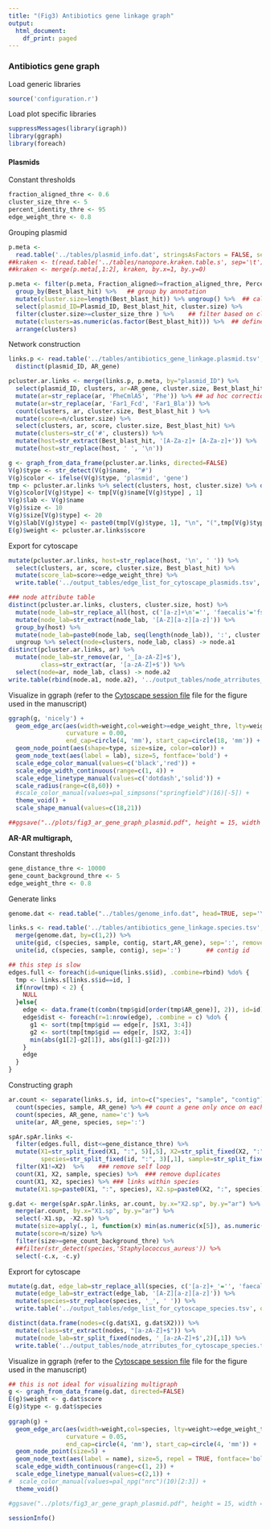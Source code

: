 ```yaml
---
title: "(Fig3) Antibiotics gene linkage graph"
output:
  html_document:
    df_print: paged
---
```


### Antibiotics gene graph

Load generic libraries
```r
source('configuration.r')
```

Load plot specific libraries
```r
suppressMessages(library(igraph))
library(ggraph)
library(foreach)
```

#### Plasmids

Constant thresholds
```r
fraction_aligned_thre <- 0.6
cluster_size_thre <- 5
percent_identity_thre <- 95
edge_weight_thre <- 0.8
```

Grouping plasmid
```r
p.meta <-
  read.table('../tables/plasmid_info.dat', stringsAsFactors = FALSE, sep='\t', head=TRUE, quote = "#") 
##kraken <- t(read.table('../tables/nanopore.kraken.table.s', sep='\t') ) 
##kraken <- merge(p.meta[,1:2], kraken, by.x=1, by.y=0) 

p.meta <- filter(p.meta, Fraction_aligned>=fraction_aligned_thre, Percent_identity>=percent_identity_thre) %>% 
  group_by(Best_blast_hit) %>%   ## group by annotation
  mutate(cluster.size=length(Best_blast_hit)) %>% ungroup() %>%  ## calculate cluster size
  select(plasmid_ID=Plasmid_ID, Best_blast_hit, cluster.size) %>% 
  filter(cluster.size>=cluster_size_thre ) %>%    ## filter based on cluster size
  mutate(clusters=as.numeric(as.factor(Best_blast_hit))) %>%  ## define cluster ID
  arrange(clusters) 

```

Network construction

```r
links.p <- read.table('../tables/antibiotics_gene_linkage.plasmid.tsv', stringsAsFactors = FALSE, head=T) %>% 
  distinct(plasmid_ID, AR_gene)

pcluster.ar.links <- merge(links.p, p.meta, by="plasmid_ID") %>% 
  select(plasmid_ID, clusters, ar=AR_gene, cluster.size, Best_blast_hit) %>% 
  mutate(ar=str_replace(ar, 'PheCmlA5', 'Phe')) %>% ## ad hoc correction 
  mutate(ar=str_replace(ar, 'Far1_Fcd', 'Far1_Bla')) %>% 
  count(clusters, ar, cluster.size, Best_blast_hit ) %>% 
  mutate(score=n/cluster.size) %>% 
  select(clusters, ar, score, cluster.size, Best_blast_hit) %>% 
  mutate(clusters=str_c('#', clusters)) %>% 
  mutate(host=str_extract(Best_blast_hit, '[A-Za-z]+ [A-Za-z]+')) %>% 
  mutate(host=str_replace(host, ' ', '\n'))

g <- graph_from_data_frame(pcluster.ar.links, directed=FALSE)
V(g)$type <- str_detect(V(g)$name, '^#')
V(g)$color <- ifelse(V(g)$type, 'plasmid', 'gene')
tmp <- pcluster.ar.links %>% select(clusters, host, cluster.size) %>% distinct() %>% data.frame(row.names = 1)
V(g)$color[V(g)$type] <- tmp[V(g)$name[V(g)$type] , 1]
V(g)$lab <- V(g)$name
V(g)$size <- 10
V(g)$size[V(g)$type] <- 20
V(g)$lab[V(g)$type] <- paste0(tmp[V(g)$type, 1], "\n", "(",tmp[V(g)$type,2], ")")
E(g)$weight <- pcluster.ar.links$score
```

Export for cytoscape
```r
mutate(pcluster.ar.links, host=str_replace(host, '\n', ' ')) %>% 
  select(clusters, ar, score, cluster.size, Best_blast_hit) %>% 
  mutate(score_lab=score>=edge_weight_thre) %>% 
  write.table('../output_tables/edge_list_for_cytoscape_plasmids.tsv', quote=F, sep='\t', row.names = F, col.names = T)

### node attribute table
distinct(pcluster.ar.links, clusters, cluster.size, host) %>% 
  mutate(node_lab=str_replace_all(host, c('[a-z]+\n'='', 'faecalis'='fs') )) %>% 
  mutate(node_lab=str_extract(node_lab, '[A-Z][a-z][a-z]')) %>% 
  group_by(host) %>% 
  mutate(node_lab=paste0(node_lab, seq(length(node_lab)), ':', cluster.size), class=str_replace(host, '\n',' ')) %>% 
  ungroup %>% select(node=clusters, node_lab, class) -> node.a1
distinct(pcluster.ar.links, ar) %>% 
  mutate(node_lab=str_remove(ar, '_[a-zA-Z]+$'), 
         class=str_extract(ar, '[a-zA-Z]+$')) %>% 
  select(node=ar, node_lab, class) -> node.a2
write.table(rbind(node.a1, node.a2), '../output_tables/node_atrributes_for_cytoscape_plasmids.tsv', quote=F, sep='\t', row.names = F, col.names = T)
```

Visualize in ggraph (refer to the [Cytoscape session file](../output_tables/) file for the figure used in the manuscript)

```r
ggraph(g, 'nicely') + 
  geom_edge_arc(aes(width=weight,col=weight>=edge_weight_thre, lty=weight>=edge_weight_thre), alpha=0.4,
                curvature = 0.00,
                end_cap=circle(4, 'mm'), start_cap=circle(18, 'mm')) +
  geom_node_point(aes(shape=type, size=size, color=color)) + 
  geom_node_text(aes(label = lab), size=5, fontface='bold') + 
  scale_edge_color_manual(values=c('black','red')) + 
  scale_edge_width_continuous(range=c(1, 4)) + 
  scale_edge_linetype_manual(values=c('dotdash','solid')) + 
  scale_radius(range=c(8,60)) +
  #scale_color_manual(values=pal_simpsons("springfield")(16)[-5]) + 
  theme_void() + 
  scale_shape_manual(values=c(18,21))

##ggsave("../plots/fig3_ar_gene_graph_plasmid.pdf", height = 15, width = 25)
```

**AR-AR multigraph,**

Constant thresholds
```r
gene_distance_thre <- 10000 
gene_count_background_thre <- 5
edge_weight_thre <- 0.8
```

Generate links
```r
genome.dat <- read.table("../tables/genome_info.dat", head=TRUE, sep='\t') %>% select(clusters=Species_name, Nanopore_ID)

links.s <- read.table('../tables/antibiotics_gene_linkage.species.tsv', stringsAsFactors = FALSE, head=T, sep='\t') %>% 
  merge(genome.dat, by=c(1,2)) %>% 
  unite(gid, c(species, sample, contig, start,AR_gene), sep=':', remove=FALSE) %>%  ## AR gene id  
  unite(id, c(species, sample, contig), sep=':')       ## contig id

## this step is slow
edges.full <- foreach(id=unique(links.s$id), .combine=rbind) %do% {
  tmp <- links.s[links.s$id==id, ]
  if(nrow(tmp) < 2) {
    NULL
  }else{
    edge <- data.frame(t(combn(tmp$gid[order(tmp$AR_gene)], 2)), id=id)
    edge$dist <- foreach(r=1:nrow(edge), .combine = c) %do% {
      g1 <- sort(tmp[tmp$gid == edge[r, ]$X1, 3:4])
      g2 <- sort(tmp[tmp$gid == edge[r, ]$X2, 3:4])
      min(abs(g1[2]-g2[1]), abs(g1[1]-g2[2]))
    }
    edge
  }
}
```


Constructing graph
```r
ar.count <- separate(links.s, id, into=c("species", "sample", "contig"), sep=':') %>% 
  count(species, sample, AR_gene) %>% ## count a gene only once on each species each sample
  count(species, AR_gene, name='c') %>% 
  unite(ar, AR_gene, species, sep=':')

spAr.spAr.links <- 
  filter(edges.full, dist<=gene_distance_thre) %>% 
  mutate(X1=str_split_fixed(X1, ":", 5)[,5], X2=str_split_fixed(X2, ":", 5)[,5], 
         species=str_split_fixed(id, ":", 3)[,1], sample=str_split_fixed(id, ":", 3)[,2]) %>% 
  filter(X1!=X2)  %>%    ### remove self loop
  count(X1, X2, sample, species) %>%  ### remove duplicates
  count(X1, X2, species) %>% ### links within species
  mutate(X1.sp=paste0(X1, ":", species), X2.sp=paste0(X2, ":", species)) 

g.dat <- merge(spAr.spAr.links, ar.count, by.x="X2.sp", by.y="ar") %>% 
  merge(ar.count, by.x="X1.sp", by.y="ar") %>% 
  select(-X1.sp, -X2.sp) %>% 
  mutate(size=apply(., 1, function(x) min(as.numeric(x[5]), as.numeric(x[6])))) %>% 
  mutate(score=n/size) %>% 
  filter(size>=gene_count_background_thre) %>% 
  ##filter(str_detect(species,'Staphylococcus_aureus')) %>% 
  select(-c.x, -c.y)
```

Exprort for cytoscape 
```r
mutate(g.dat, edge_lab=str_replace_all(species, c('[a-z]+_'='', 'faecalis'='fs'))) %>% ## distinguish faecalis and faecium
  mutate(edge_lab=str_extract(edge_lab, '[A-Z][a-z][a-z]')) %>% 
  mutate(species=str_replace(species, '_', ' ')) %>% 
  write.table('../output_tables/edge_list_for_cytoscape_species.tsv', quote=F, sep='\t', row.names = F, col.names = T)

distinct(data.frame(nodes=c(g.dat$X1, g.dat$X2))) %>% 
  mutate(class=str_extract(nodes, "[a-zA-Z]+$")) %>% 
  mutate(node_lab=str_split_fixed(nodes, '_[a-zA-Z]+$',2)[,1]) %>% 
  write.table('../output_tables/node_atrributes_for_cytoscape_species.tsv', quote=F, sep='\t', row.names = F, col.names = T)
```

Visualize in ggraph (refer to the [Cytoscape session file](../output_tables/) file for the figure used in the manuscript)
```r

## this is not ideal for visualizing multigraph
g <- graph_from_data_frame(g.dat, directed=FALSE)
E(g)$weight <- g.dat$score
E(g)$type <- g.dat$species
  
ggraph(g) + 
  geom_edge_arc(aes(width=weight,col=species, lty=weight>=edge_weight_thre), alpha=0.4,
                curvature = 0.05,
                end_cap=circle(4, 'mm'), start_cap=circle(4, 'mm')) +
  geom_node_point(size=5) + 
  geom_node_text(aes(label = name), size=5, repel = TRUE, fontface='bold') + 
  scale_edge_width_continuous(range=c(1, 2)) + 
  scale_edge_linetype_manual(values=c(2,1)) + 
#  scale_color_manual(values=pal_npg("nrc")(10)[2:3]) + 
  theme_void() 

#ggsave("../plots/fig3_ar_gene_graph_plasmid.pdf", height = 15, width = 25)
```

```r
sessionInfo()
```



<!-- #### Genome -->

<!-- **Species-AR bipartite** -->


<!-- Network construction -->
<!-- ```{r} -->
<!-- genome.dat <- read.table("../tables/genome_info.dat", head=TRUE, sep='\t') %>% select(clusters=Species_name, Nanopore_ID) -->

<!-- links.s <- read.table('../tables/antibiotics_gene_linkage.species.tsv', stringsAsFactors = FALSE, head=T)  -->

<!-- ## focus only on high/medium quality genomes -->
<!-- links.s <- merge(links.s, genome.dat, by=c(1,2))  -->

<!-- pcluster.ar.links <- count(links.s, species, sample, AR_gene) %>% ## de-duplicate multiple copies -->
<!--   select(clusters=species, ar=AR_gene) %>%  -->
<!--   count(clusters, ar) %>% -->
<!--   mutate(ar=str_replace(ar, 'PheCmlA5', 'Phe')) %>% ## ad hoc correction  -->
<!--   mutate(ar=str_replace(ar, 'Far1_Fcd', 'Far1_Bla')) -->

<!-- pcluster.ar.links <- count(genome.dat, clusters, name="cluster.size")  %>%  -->
<!--   merge(pcluster.ar.links, by="clusters") %>%  -->
<!--   mutate(score=n/cluster.size) %>%  -->
<!--   select(clusters, ar, score, cluster.size) %>%  -->
<!--   filter(cluster.size>cluster_size_thre) %>%    -->
<!--   mutate(clusters=str_replace(clusters, '_', ' ')) -->

<!-- g <- graph_from_data_frame(pcluster.ar.links, directed=FALSE) -->
<!-- V(g)$type <- V(g)$name %in% unique(pcluster.ar.links$clusters) -->
<!-- V(g)$name <- V(g)$name -->
<!-- V(g)$size <- 10 -->
<!-- V(g)$size[V(g)$type] <- (select(pcluster.ar.links, clusters, cluster.size) %>% unique())[,2] -->
<!-- V(g)$name[V(g)$type] <- paste0(V(g)$name[V(g)$type], "(",V(g)$size[V(g)$type], ")") -->
<!-- E(g)$weight <- pcluster.ar.links$score -->
<!-- ``` -->

<!-- ```{r} -->
<!-- select(pcluster.ar.links,clusters, ar, score, cluster.size) %>%  -->
<!--   mutate(score_lab=score>=edge_weight_thre) %>%  -->
<!--   write.table('../output_tables/edge_list_for_cytoscape_species.tsv', quote=F, sep='\t', row.names = F, col.names = T) -->

<!-- ### node attribute table -->
<!-- distinct(pcluster.ar.links, clusters, cluster.size) %>%  -->
<!--   mutate(node_lab=str_replace(clusters, '[a-z]+ ', '')) %>%  -->
<!--   mutate(node_lab=str_extract(node_lab, '[A-Z][a-z][a-z]')) %>%  -->
<!--   mutate(node_lab=paste0(node_lab, ':', cluster.size), class=1:length(clusters)) %>%  -->
<!--   select(node=clusters, node_lab, class) -> node.a1 -->
<!-- distinct(pcluster.ar.links, ar) %>%  -->
<!--   mutate(node_lab=str_remove(ar, '_[a-zA-Z]+$'),  -->
<!--          class=str_extract(ar, '[a-zA-Z]+$')) %>%  -->
<!--   select(node=ar, node_lab, class) -> node.a2 -->
<!-- write.table(rbind(node.a1, node.a2), '../output_tables/node_atrributes_for_cytoscape_species.tsv', quote=F, sep='\t', row.names = F, col.names = T) -->
<!-- ``` -->

<!-- Visualize in ggraph (refer to the [Cytoscape session file](../output_tables/) file for the figure used in the manuscript) -->
<!-- ```{r fig.height=30, fig.width=70} -->
<!-- ggraph(g, layout='nicely') +  -->
<!--   geom_edge_arc(aes(width=weight,col=weight>=edge_weight_thre), alpha=0.4, -->
<!--                 curvature = 0.05, -->
<!--                 end_cap=circle(4, 'mm'), start_cap=circle(4, 'mm')) + -->
<!--   geom_node_point(aes(shape=type, size=size, color=type)) +  -->
<!--   geom_node_text(aes(label = name), size=5, repel = TRUE, fontface='bold') +  -->
<!--   scale_edge_color_manual(values=c('black','red')) +  -->
<!--   scale_edge_width_continuous(range=c(0.1, 2)) +  -->
<!--   scale_radius(range=c(8,20)) + -->
<!--   scale_color_manual(values=pal_npg("nrc")(10)[2:3]) +  -->
<!--   theme_void() +  -->
<!--   scale_shape_manual(values=c(18,19)) -->
<!-- ``` -->
